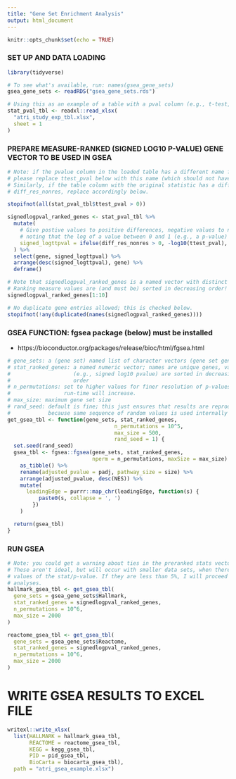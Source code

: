---
title: "Gene Set Enrichment Analysis"
output: html_document
---

```{r setup, include=FALSE}
knitr::opts_chunk$set(echo = TRUE)
```


### SET UP AND DATA LOADING
```{r setup}
library(tidyverse)

# To see what's available, run: names(gsea_gene_sets) 
gsea_gene_sets <- readRDS("gsea_gene_sets.rds") 

# Using this as an example of a table with a pval column (e.g., t-test, etc.)
stat_pval_tbl <- readxl::read_xlsx(
  "atri_study_exp_tbl.xlsx",
  sheet = 1
)
```

### PREPARE MEASURE-RANKED (SIGNED LOG10 P-VALUE) GENE VECTOR TO BE USED IN GSEA
```{r prepare_ranked_gene_vector}
# Note: if the pvalue column in the loaded table has a different name from ttest_pval,
# please replace ttest_pval below with this name (which should not have spaces!)
# Similarly, if the table column with the original statistic has a different name from 
# diff_res_nonres, replace accordingly below.

stopifnot(all(stat_pval_tbl$ttest_pval > 0))

signedlogpval_ranked_genes <- stat_pval_tbl %>%
  mutate(
    # Give postive values to positive differences, negative values to negative differences,
    # noting that the log of a value between 0 and 1 (e.g., a p-value) will be negative
    signed_logttpval = ifelse(diff_res_nonres > 0, -log10(ttest_pval), log10(ttest_pval))
  ) %>%
  select(gene, signed_logttpval) %>%
  arrange(desc(signed_logttpval), gene) %>%
  deframe()

# Note that signedlogpval_ranked_genes is a named vector with distinct gene names.
# Ranking measure values are (and must be) sorted in decreasing order!
signedlogpval_ranked_genes[1:10]

# No duplicate gene entries allowed; this is checked below.
stopifnot(!any(duplicated(names(signedlogpval_ranked_genes)))) 
```


### GSEA FUNCTION: fgsea package (below) must be installed
+ https://bioconductor.org/packages/release/bioc/html/fgsea.html
```{r gsea_function}

# gene_sets: a (gene set) named list of character vectors (gene set genes)
# stat_ranked_genes: a named numeric vector; names are unique genes, values 
#                    (e.g., signed log10 pvalue) are sorted in decreasing 
#                    order
# n_permutations: set to higher values for finer resolution of p-values, though
#                 run-time will increase.
# max_size: maximum gene set size
# rand_seed: default is fine; this just ensures that results are reproducible
#            because same sequence of random values is used internally within algorithm
get_gsea_tbl <- function(gene_sets, stat_ranked_genes, 
                                  n_permutations = 10^5,
                                  max_size = 500,
                                  rand_seed = 1) {
  set.seed(rand_seed)
  gsea_tbl <- fgsea::fgsea(gene_sets, stat_ranked_genes,
                           nperm = n_permutations, maxSize = max_size) %>%
    as_tibble() %>%
    rename(adjusted_pvalue = padj, pathway_size = size) %>%
    arrange(adjusted_pvalue, desc(NES)) %>%
    mutate(
      leadingEdge = purrr::map_chr(leadingEdge, function(s) {
          paste0(s, collapse = ', ')
        })
    )

  return(gsea_tbl)
}
```


### RUN GSEA
```{r run_gsea}

# Note: you could get a warning about ties in the preranked stats vector.
# These aren't ideal, but will occur with smaller data sets, when there are duplicate
# values of the stat/p-value. If they are less than 5%, I will proceed with exploratory
# analyses.
hallmark_gsea_tbl <- get_gsea_tbl(
  gene_sets = gsea_gene_sets$Hallmark,
  stat_ranked_genes = signedlogpval_ranked_genes,
  n_permutations = 10^6, 
  max_size = 2000
)

reactome_gsea_tbl <- get_gsea_tbl(
  gene_sets = gsea_gene_sets$Reactome,
  stat_ranked_genes = signedlogpval_ranked_genes,
  n_permutations = 10^6, 
  max_size = 2000
)
```


# WRITE GSEA RESULTS TO EXCEL FILE
```{r write_gsea_tables}
writexl::write_xlsx(
  list(HALLMARK = hallmark_gsea_tbl,
       REACTOME = reactome_gsea_tbl,
       KEGG = kegg_gsea_tbl,
       PID = pid_gsea_tbl,
       BioCarta = biocarta_gsea_tbl), 
  path = "atri_gsea_example.xlsx")
```

